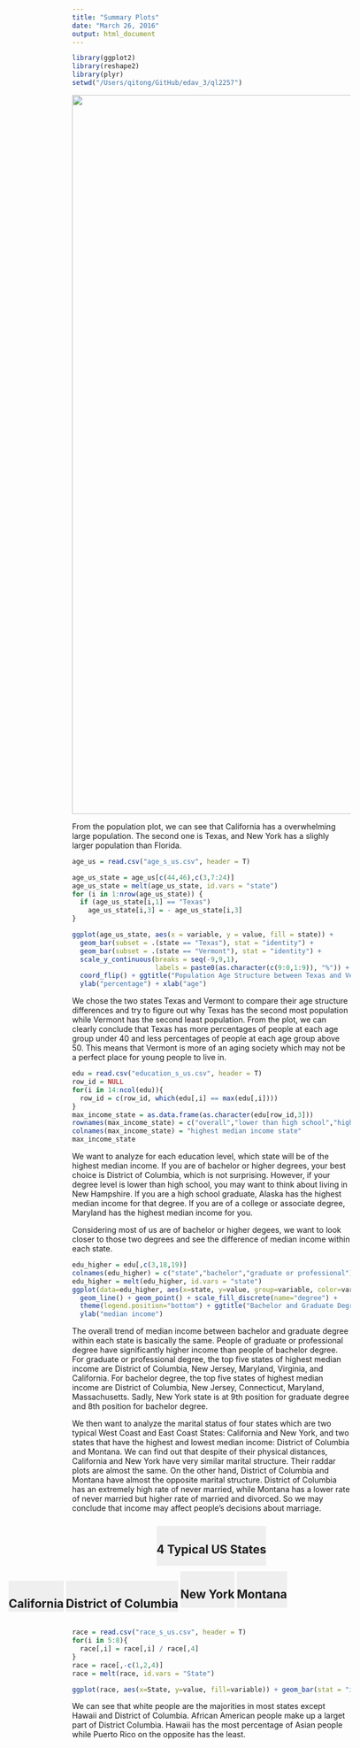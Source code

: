 ```yaml
---
title: "Summary Plots"
date: "March 26, 2016"
output: html_document
---
```


```r
library(ggplot2)
library(reshape2)
library(plyr)
setwd("/Users/qitong/GitHub/edav_3/ql2257")
```

<img src="population_gender.png" height="1300px" width="1000px" />  

From the population plot, we can see that California has a overwhelming large population. The second one is Texas, and New York has a slighly larger population than Florida.

```r
age_us = read.csv("age_s_us.csv", header = T)

age_us_state = age_us[c(44,46),c(3,7:24)]
age_us_state = melt(age_us_state, id.vars = "state")
for (i in 1:nrow(age_us_state)) {
  if (age_us_state[i,1] == "Texas")
    age_us_state[i,3] = - age_us_state[i,3]
}

ggplot(age_us_state, aes(x = variable, y = value, fill = state)) + 
  geom_bar(subset = .(state == "Texas"), stat = "identity") + 
  geom_bar(subset = .(state == "Vermont"), stat = "identity") + 
  scale_y_continuous(breaks = seq(-9,9,1), 
                     labels = paste0(as.character(c(9:0,1:9)), "%")) + 
  coord_flip() + ggtitle("Population Age Structure between Texas and Vermont") +
  ylab("percentage") + xlab("age")
```

We chose the two states Texas and Vermont to compare their age structure differences and try to figure out why Texas has the second most population while Vermont has the second least population. From the plot, we can clearly conclude that Texas has more percentages of people at each age group under 40 and less percentages of people at each age group above 50. This means that Vermont is more of an aging society which may not be a perfect place for young people to live in.          

```r
edu = read.csv("education_s_us.csv", header = T)
row_id = NULL
for(i in 14:ncol(edu)){
  row_id = c(row_id, which(edu[,i] == max(edu[,i])))
}
max_income_state = as.data.frame(as.character(edu[row_id,3]))
rownames(max_income_state) = c("overall","lower than high school","high school graduate","college or associate degree","bachelor degree","graduate or professional degree")
colnames(max_income_state) = "highest median income state"
max_income_state
```

We want to analyze for each education level, which state will be of the highest median income. If you are of bachelor or higher degrees, your best choice is District of Columbia, which is not surprising. However, if your degree level is lower than high school, you may want to think about living in New Hampshire. If you are a high school graduate, Alaska has the highest median income for that degree. If you are of a college or associate degree, Maryland has the highest median income for you.      

Considering most of us are of bachelor or higher degees, we want to look closer to those two degrees and see the difference of median income within each state.        

```r
edu_higher = edu[,c(3,18,19)]
colnames(edu_higher) = c("state","bachelor","graduate or professional")
edu_higher = melt(edu_higher, id.vars = "state")
ggplot(data=edu_higher, aes(x=state, y=value, group=variable, color=variable)) +
  geom_line() + geom_point() + scale_fill_discrete(name="degree") +
  theme(legend.position="bottom") + ggtitle("Bachelor and Graduate Degree Median Income of Each State") + theme(axis.text.x=element_text(angle=45, vjust=1, hjust=1)) + 
  ylab("median income")
```

The overall trend of median income between bachelor and graduate degree within each state is basically the same. People of graduate or professional degree have significantly higher income than people of bachelor degree. For graduate or professional degree, the top five states of highest median income are District of Columbia, New Jersey, Maryland, Virginia, and California. For bachelor degree, the top five states of highest median income are District of Columbia, New Jersey, Connecticut, Maryland, Massachusetts. Sadly, New York state is at 9th position for graduate degree and 8th position for bachelor degree.     

We then want to analyze the marital status of four states which are two typical West Coast and East Coast States: California and New York, and two states that have the highest and lowest median income: District of Columbia and Montana. We can find out that despite of their physical distances, California and New York have very similar marital structure. Their raddar plots are almost the same. On the other hand, District of Columbia and Montana have almost the opposite marital structure. District of Columbia has an extremely high rate of never married, while Montana has a lower rate of never married but higher rate of married and divorced. So we may conclude that income may affect people's decisions about marriage.

<style>
#combined, #others {
            text-align: center;

        }

        .chart {
            background-color: #efefef;
            display: inline-block;
            margin-top: 10px;
            text-align: center;

        }
        .chart-title {
            margin-bottom: 2px;
        }
        nobr {
        	position: relative;
        	left: -115px;
        }
</style>
<script src="http://d3js.org/d3.v3.min.js"></script>
<script src="RadarChart.js"></script>
<div id="combined">
<div class="chart">
<h2>4 Typical US States</h2>
<div id="chart"></div>
</div>
</div>
<div id="others">
<nobr>
<div class="chart">
<h2 class="chart-title">California</h2>
<div id="chart1"></div>
</div>
<div class="chart">
<h2 class="chart-title">District of Columbia</h2>
<div id="chart2"></div>
</div>
</nobr>
<nobr>
<div class="chart">
<h2 class="chart-title">New York</h2>
<div class="chart" id="chart3"></div>
</div>

<div class="chart">
<h2 class="chart-title">Montana</h2>
<div class="chart" id="chart4"></div>
</div>
</nobr>
</div>
<script src="script_marital.js"></script>
<div style="margin-bottom:30px"></div>      


```r
race = read.csv("race_s_us.csv", header = T)
for(i in 5:8){
  race[,i] = race[,i] / race[,4]
}
race = race[,-c(1,2,4)]
race = melt(race, id.vars = "State")

ggplot(race, aes(x=State, y=value, fill=variable)) + geom_bar(stat = "identity", color="white") + coord_flip() + theme(legend.position="bottom") + ggtitle("Race Composition of US States") + scale_y_continuous(expand = c(0,0),limits = c(0,1)) + scale_fill_discrete(name="race")
```

We can see that white people are the majorities in most states except Hawaii and District of Columbia. African American people make up a larget part of District Columbia. Hawaii has the most percentage of Asian people while Puerto Rico on the opposite has the least.
